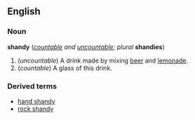==English==
===Noun===
'''shandy''' (''[[countable]] and [[uncountable]]; plural'' '''shandies''')

#(''uncountable'') A drink made by mixing [[beer]] and [[lemonade]].
#(''countable'') A glass of this drink.

===Derived terms===
*[[hand shandy]]
*[[rock shandy]]